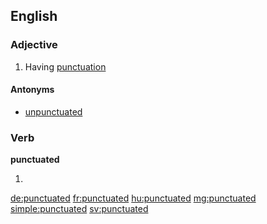 ==English==

===Adjective===
{{en-adj}}

# Having [[punctuation]]

====Antonyms====
*[[unpunctuated]]

===Verb===
'''punctuated'''

# {{en-past of|punctuate}}

[[de:punctuated]]
[[fr:punctuated]]
[[hu:punctuated]]
[[mg:punctuated]]
[[simple:punctuated]]
[[sv:punctuated]]